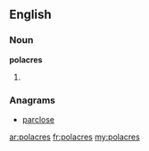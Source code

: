 ==English==

===Noun===
'''polacres'''

# {{plural of|[[polacre]]}}

===Anagrams===
* [[parclose#English|parclose]]

[[ar:polacres]]
[[fr:polacres]]
[[my:polacres]]